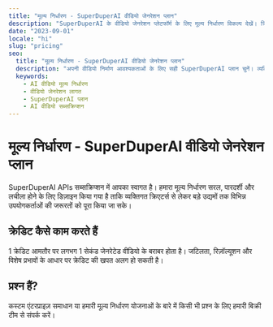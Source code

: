 ```yaml
---
title: "मूल्य निर्धारण - SuperDuperAI वीडियो जेनरेशन प्लान"
description: "SuperDuperAI के वीडियो जेनरेशन प्लेटफॉर्म के लिए मूल्य निर्धारण विकल्प देखें। क्रिएटर्स, मार्केटर्स और सभी आकार के व्यवसायों के लिए किफायती प्लान।"
date: "2023-09-01"
locale: "hi"
slug: "pricing"
seo:
  title: "मूल्य निर्धारण - SuperDuperAI वीडियो जेनरेशन प्लान"
  description: "अपनी वीडियो निर्माण आवश्यकताओं के लिए सही SuperDuperAI प्लान चुनें। व्यक्तियों, टीमों और उद्यमों के लिए लचीला मूल्य निर्धारण।"
  keywords:
    - AI वीडियो मूल्य निर्धारण
    - वीडियो जेनरेशन लागत
    - SuperDuperAI प्लान
    - AI वीडियो सब्सक्रिप्शन
---
```


# मूल्य निर्धारण - SuperDuperAI वीडियो जेनरेशन प्लान

SuperDuperAI APIs सब्सक्रिप्शन में आपका स्वागत है। हमारा मूल्य निर्धारण सरल, पारदर्शी और लचीला होने के लिए डिज़ाइन किया गया है ताकि व्यक्तिगत क्रिएटर्स से लेकर बड़े उद्यमों तक विभिन्न उपयोगकर्ताओं की जरूरतों को पूरा किया जा सके।

<PricingSection />

<VideoShowcase />

## क्रेडिट कैसे काम करते हैं

1 क्रेडिट आमतौर पर लगभग 1 सेकंड जेनरेटेड वीडियो के बराबर होता है। जटिलता, रिज़ॉल्यूशन और विशेष प्रभावों के आधार पर क्रेडिट की खपत अलग हो सकती है।

## प्रश्न हैं?

कस्टम एंटरप्राइज़ समाधान या हमारी मूल्य निर्धारण योजनाओं के बारे में किसी भी प्रश्न के लिए हमारी बिक्री टीम से संपर्क करें।
